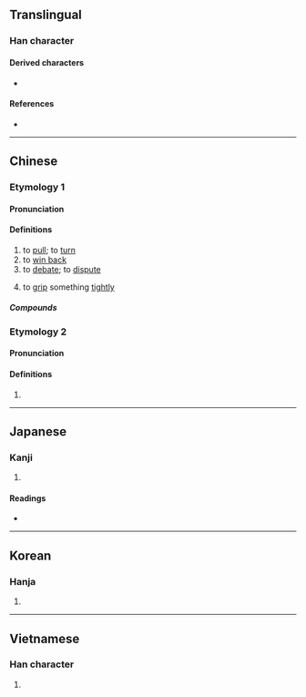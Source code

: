 {{character info}}
==Translingual==

===Han character===
{{Han char|rn=64|rad=手|as=04|sn=7|four=51047,52047|canj=QHE|ids=⿰扌反}}

====Derived characters====
* {{l|mul|[[銴]]}}

====References====
* {{Han ref|kx=0419.020|dkj=11837|dj=0765.240|hdz=31840.010|uh=6273|ud=25203|bh=A7E6|bd=42982}}

----

==Chinese==
{{zh-forms}}

===Etymology 1===

====Pronunciation====
{{zh-pron
|m=bān
|c=baan2,baan1
|h=pfs=
|j=ban1
|md=
|mn=pan/tw,xm,zz:pian/zz:pán
|mn_note=pan - literary; pian/pán - vernacular, to grip something tightly
|w=
|mc=1
|oc=n,1
|cat=v
}}

====Definitions====
{{zh-hanzi}}

# to [[pull]]; to [[turn]]
# to [[win back]]
# to [[debate]]; to [[dispute]]
# {{lb|zh|Quanzhou|&|Xiamen|_|Hokkien}} to [[grip]] something [[tightly]]

=====Compounds=====
{{zh-der|扳機|扳壺|扳留|扳扯|牽絲扳藤|扳價|扳搭饊子|扳本|扳纏不清|扳道|扳藤附葛|扳回一城|扳翻|扳罾|扳障|扳不倒兒|扳倒|扳指|扳害|扳話|扳談|扳差頭|扳子|扳回|扳手|扳岔子|扳厚}}

===Etymology 2===

====Pronunciation====
{{zh-pron
|m=pān
|c=paan1
|h=pfs=
|j=
|md=
|mn=
|w=
|mc=2
|oc=1,2
|cat=v
}}

====Definitions====
{{zh-hanzi}}

# {{zh-alt-form|攀|to [[climb]]; to [[pull]]}}

----

==Japanese==

===Kanji===
{{ja-kanji|grade=|rs=手04}}

# {{rfdef|ja|sort=手04}}

====Readings====
* {{ja-readings|on=[[はん]] (han)|kun=[[ひく]] (hiku), [[さく]] (saku), [[ひきとめる]] (hikitomeru)}}

----

==Korean==

===Hanja===
{{ko-hanja|hangeul=반|eumhun=|rv=ban|mr=pan|y=pan}}

# {{rfdef|ko|sort=手04}}

----

==Vietnamese==

===Han character===
{{vi-readings|reading=bẳn, ban, bản, bắn|rs=手04}}

# {{rfdef|vi|sort=手04}}
